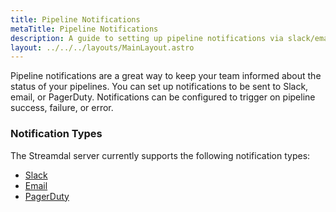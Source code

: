 ```yaml
---
title: Pipeline Notifications
metaTitle: Pipeline Notifications
description: A guide to setting up pipeline notifications via slack/email/pagerduty
layout: ../../../layouts/MainLayout.astro
---
```




Pipeline notifications are a great way to keep your team informed about the status of your pipelines. You can set up notifications to be sent to Slack, email, or PagerDuty.
Notifications can be configured to trigger on pipeline success, failure, or error.

### Notification Types

The Streamdal server currently supports the following notification types:

* [Slack](/en/guides/notifications/slack)
* [Email](#)
* [PagerDuty](#)
